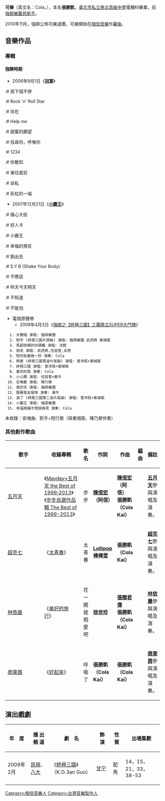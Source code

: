 {{Infobox entertainer 
| 姓名= 张胜凯
| 綽號 = Cola、 可乐
| 類型 = 幕后
| 出生日期 = {{birth_date_and_age|1980|01|29}}
| 音樂類型 = [[華語|華語]]搖滾
| 語言 = [[中華民國國語|國語]]
| 活躍年代 = 1998年至今
| 職業 = [[作詞家|作詞家]]、[[作曲家|作曲家]]、[[歌手|歌手]]、[[製作人|製作人]]
| 唱片公司 = [[相信音樂|相信音樂]]（2006年—至今）
| 相關團體 = [[強辯樂團|強辯樂團]]
| Notable_instruments = 
| imdb = 7623345
}}
'''可樂'''（英文名：Cola，{{bd|1980年|1月29日}}），本名'''張勝凱'''，[[臺北市私立泰北高級中學|臺北市私立泰北高級中學]]電機科畢業，前[[強辯樂團|強辯樂團]][[貝斯手|貝斯手]]。

2010年11月，強辯公佈可樂退團，可樂開始在[[相信音樂|相信音樂]]作[[幕後|幕後]]。

== 音樂作品 ==

===專輯===
====強辯時期====
*2006年9月1日《'''[[冠軍_(專輯)|冠軍]]'''》 
:# 雨下個不停
:# Rock 'n' Roll Star
:# 存在
:# Help me
:# 甜蜜的願望
:# 找尋你，呼喚你
:# 1234
:# 你敢知
:# 勇往直前
:# 自私
:# 彩虹的一端
*2007年12月21日《'''[[小霸王_(專輯)|小霸王]]'''》
:# 傷心大街
:# 好人卡
:# 小霸王
:# 幸福的預言
:# 豁出去
:# S.Y.B (Shake Your Body)
:# 不應該
:# 昨天今天明天
:# 不知道
:# 不能怕

*電視原聲帶
**2009年4月3日《[[強辯之【終極三國】三團鼎立SUPER大鬥陣|強辯之【終極三國】三團鼎立SUPER大鬥陣]]》
   1. 大聲唱 演唱: 強辯樂團
   2. 對手 (終極三國片頭曲) 演唱: 強辯樂團 武虎將 東城衛
   3. 馬超他媽的炒碼麵 演唱: 沈懿
   4. 朋友 演唱: 武虎將,任容萱,五熊
   5. 陪你到最後一秒 演奏: Cola
   6. 夠愛 (終極三國首波片尾曲) 演唱: 曾沛慈+東城衛
   7. 終極三國 演唱: 曾沛慈+東城衛
   8. 愛你的我 演奏: Cola
   9. 小心願 演唱: 任容萱+黃牛
  10. 召喚獸 演唱: 陳乃榮
  11. 我的天 演唱: 強辯樂團
  12. 跟著我去冒險 演奏: 黃牛
  13. 淚了 (終極三國第二波片尾曲) 演唱: 曾沛慈+東城衛
  14. 小霸王 演唱: 強辯樂團
  15. 幸福相擁不想說再見 演奏: Cola

未收錄：安魂曲、對手+短行歌（與東城衛、陳乃榮伴奏）

===其他創作歌曲===
{| class="wikitable" style="width: 100%; "
! width=6%|歌手
! width=6%|收錄專輯
! width=5%|歌名
! width=6%|作詞
! width=5%|作曲
! width=5%|編曲
! width=8%|備註
|-
| [[五月天|五月天]]
| 《[[Mayday×五月天_the_Best_of_1999‐2013|Mayday×五月天 the Best of 1999‐2013]]》<br>《[[步步自選作品輯_The_Best_of_1999-2013|步步自選作品輯 The Best of 1999-2013]]》
| 步步
| '''[[陳信宏|陳信宏]]（阿信）'''
| '''[[陳信宏|陳信宏]]（阿信）'''<br>'''張勝凱（Cola Kai）'''
| 
| '''[[五月天|五月天]]'''參與演唱及演奏。
|-
| [[Choc7|超克七]]
| 《[[太青春|太青春]]》
| 太青春
| '''[[Lollipop棒棒堂|Lollipop棒棒堂]]'''
| '''張勝凱（Cola Kai）'''
| 
| '''[[Choc7|超克七]]'''參與演唱及演奏。
|-
| [[林依晨|林依晨]]
| 《[[美好的旅行|美好的旅行]]》
| 花一開就相愛吧
| '''[[徐世珍|徐世珍]]'''
| '''[[張簡君偉|張簡君偉]]'''<br>'''張勝凱（Cola Kai）'''
| 
| '''[[林依晨|林依晨]]'''參與演唱及演奏。

|-
| [[商東茜|商東茜]]
| 《[[好起來|好起來]]》
| 呼吸了
| '''張勝凱（Cola Kai）'''
| '''張勝凱（Cola Kai）'''
| 
| '''[[商東茜|商東茜]]'''參與演唱及演奏。
|}

==演出戲劇==  
{| class="wikitable" 
|- 
! 年　度 || 播 出 頻 道 || 劇　名 || 飾　演 ||性 質||出場集數

|-
| 2009年2月 || [[民視|民視]]、[[八大電視|八大]]|| 《[[終極三國|終極三國]]》（K.O.3an Guo） || [[甘宁|甘宁]] ||配角||14，15，21，33，38-53
|}

{{Portal bar|台灣|音樂|人物}}

[[Category:相信音樂人|Category:相信音樂人]]
[[Category:台灣音樂製作人|Category:台灣音樂製作人]]